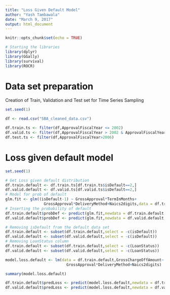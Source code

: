 ---
title: "Loss Given Default Model"
author: "Yash Tambawala"
date: "March 9, 2017"
output: html_document
---

```{r setup, include=FALSE}
knitr::opts_chunk$set(echo = TRUE)
```

```{r, include=FALSE}
# Starting the libraries
library(dplyr)
library(GGally)
library(survival)
library(ROCR)
```


# Data set preparation

Creation of Train, Validation and Test set for Time Series Sampling


```{r}
set.seed(1)

df <- read.csv("SBA_cleaned_data.csv")

df.train.ts <- filter(df,ApprovalFiscalYear <= 2002)
df.valid.ts <- filter(df,ApprovalFiscalYear > 2002 & ApprovalFiscalYear <= 2006)
df.test.ts <- filter(df,ApprovalFiscalYear>2006)
```

# Loss given default model

```{r}
set.seed(1)

# Get Loss given default distribution
df.train.default <- df.train.ts[df.train.ts$isDefault==2,]
df.valid.default <- df.valid.ts[df.valid.ts$isDefault==2,]
# Model for prob of default
glm.fit <- glm((isDefault-1) ~ GrossApproval*TermInMonths+
                 GrossApproval*DeliveryMethod+Naics2digits,data = df.train.ts,family="binomial")
# Inserting the probability of default
df.train.default$probDef <- predict(glm.fit,newdata = df.train.default,type = "response")
df.valid.default$probDef <- predict(glm.fit,newdata = df.valid.default,type = "response")

# Removing isDefault from the default data set
df.train.default <- subset(df.train.default,select = -c(isDefault))
df.valid.default <- subset(df.valid.default,select = -c(isDefault))
# Removing LoanStatus column
df.train.default <- subset(df.train.default,select = -c(LoanStatus))
df.valid.default <- subset(df.valid.default,select = -c(LoanStatus))

model.loss.default <- lm(data = df.train.default,GrossChargeOffAmount~ GrossApproval*TermInMonths+
                           GrossApproval*DeliveryMethod+Naics2digits)

summary(model.loss.default)

df.train.default$predLoss <- predict(model.loss.default,newdata = df.train.default)
df.valid.default$predLoss <- predict(model.loss.default,newdata = df.valid.default)
```

